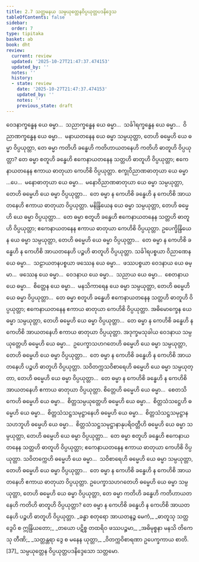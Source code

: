 ```yaml
---
title: 2.7 သတ္တမနယ သမ္ပယုတ္တေနဝိပ္ပယုတ္တပဒနိဒ္ဒေသ
tableOfContents: false
sidebar:
  order: 7
type: tipitaka
basket: ab
book: dht
review:
  current: review
  updated: '2025-10-27T21:47:37.474153'
  updated_by: ''
  notes: ''
  history:
  - state: review
    date: '2025-10-27T21:47:37.474153'
    updated_by: ''
    notes: ''
    previous_state: draft
---
```



<ReviewStatus review={frontmatter.review} showDetails={true} />

<HypothesisAnnotation frontmatter={frontmatter} />

<DynamicBreadcrumb />

<Division number="306" book="dht" e="ch" v="31" p="56">

<Paragraph number="387" book="dht">
ဝေဒနာက္ခန္ဓေန ယေ ဓမ္မာ…  သညာက္ခန္ဓေန ယေ ဓမ္မာ…  သင်္ခါရက္ခန္ဓေန ယေ ဓမ္မာ…  ဝိညာဏက္ခန္ဓေန ယေ ဓမ္မာ…  မနာယတနေန ယေ ဓမ္မာ သမ္ပယုတ္တာ, တေဟိ ဓမ္မေဟိ ယေ ဓမ္မာ ဝိပ္ပယုတ္တာ, တေ ဓမ္မာ ကတိဟိ ခန္ဓေဟိ ကတိဟာယတနေဟိ ကတိဟိ ဓာတူဟိ ဝိပ္ပယုတ္တာ? တေ ဓမ္မာ စတူဟိ ခန္ဓေဟိ ဧကေနာယတနေန သတ္တဟိ ဓာတူဟိ ဝိပ္ပယုတ္တာ; ဧကေနာယတနေန ဧကာယ ဓာတုယာ ကေဟိစိ ဝိပ္ပယုတ္တာ.
</Paragraph>

</Division>
<Division number="307" book="dht" e="ch" v="31" p="56">

<Paragraph number="388" book="dht">
စက္ခုဝိညာဏဓာတုယာ ယေ ဓမ္မာ …ပေ…  မနောဓာတုယာ ယေ ဓမ္မာ…  မနောဝိညာဏဓာတုယာ ယေ ဓမ္မာ သမ္ပယုတ္တာ, တေဟိ ဓမ္မေဟိ ယေ ဓမ္မာ ဝိပ္ပယုတ္တာ…  တေ ဓမ္မာ န ကေဟိစိ ခန္ဓေဟိ န ကေဟိစိ အာယတနေဟိ ဧကာယ ဓာတုယာ ဝိပ္ပယုတ္တာ.
</Paragraph>

</Division>
<Division number="308" book="dht" e="ch" v="31" p="56">

<Paragraph number="389" book="dht">
မနိန္ဒြိယေန ယေ ဓမ္မာ သမ္ပယုတ္တာ, တေဟိ ဓမ္မေဟိ ယေ ဓမ္မာ ဝိပ္ပယုတ္တာ…  တေ ဓမ္မာ စတူဟိ ခန္ဓေဟိ ဧကေနာယတနေန သတ္တဟိ ဓာတူဟိ ဝိပ္ပယုတ္တာ; ဧကေနာယတနေန ဧကာယ ဓာတုယာ ကေဟိစိ ဝိပ္ပယုတ္တာ.
</Paragraph>

</Division>
<Division number="309" book="dht" e="ch" v="31" p="56">

<Paragraph number="390" book="dht">
ဥပေက္ခိန္ဒြိယေန ယေ ဓမ္မာ သမ္ပယုတ္တာ, တေဟိ ဓမ္မေဟိ ယေ ဓမ္မာ ဝိပ္ပယုတ္တာ…  တေ ဓမ္မာ န ကေဟိစိ ခန္ဓေဟိ န ကေဟိစိ အာယတနေဟိ ပဉ္စဟိ ဓာတူဟိ ဝိပ္ပယုတ္တာ.
</Paragraph>

</Division>
<Division number="310" book="dht" e="ch" v="31" p="56">

<Paragraph number="391" book="dht">
သင်္ခါရပစ္စယာ ဝိညာဏေန ယေ ဓမ္မာ…  သဠာယတနပစ္စယာ ဖဿေန ယေ ဓမ္မာ…  ဖဿပစ္စယာ ဝေဒနာယ ယေ ဓမ္မာ…  ဖဿေန ယေ ဓမ္မာ…  ဝေဒနာယ ယေ ဓမ္မာ…  သညာယ ယေ ဓမ္မာ…  စေတနာယ ယေ ဓမ္မာ…  စိတ္တေန ယေ ဓမ္မာ…  မနသိကာရေန ယေ ဓမ္မာ သမ္ပယုတ္တာ, တေဟိ ဓမ္မေဟိ ယေ ဓမ္မာ ဝိပ္ပယုတ္တာ…  တေ ဓမ္မာ စတူဟိ ခန္ဓေဟိ ဧကေနာယတနေန သတ္တဟိ ဓာတူဟိ ဝိပ္ပယုတ္တာ; ဧကေနာယတနေန ဧကာယ ဓာတုယာ ကေဟိစိ ဝိပ္ပယုတ္တာ.
</Paragraph>

</Division>
<Division number="311" book="dht" e="ch" v="31" p="56">

<Paragraph number="392" book="dht">
အဓိမောက္ခေန ယေ ဓမ္မာ သမ္ပယုတ္တာ, တေဟိ ဓမ္မေဟိ ယေ ဓမ္မာ ဝိပ္ပယုတ္တာ…  တေ ဓမ္မာ န ကေဟိစိ ခန္ဓေဟိ န ကေဟိစိ အာယတနေဟိ ဧကာယ ဓာတုယာ ဝိပ္ပယုတ္တာ.
</Paragraph>

</Division>
<Division number="312" book="dht" e="ch" v="31" p="57">

<Paragraph number="393" book="dht">
အဒုက္ခမသုခါယ ဝေဒနာယ သမ္ပယုတ္တေဟိ ဓမ္မေဟိ ယေ ဓမ္မာ…  ဥပေက္ခာသဟဂတေဟိ ဓမ္မေဟိ ယေ ဓမ္မာ သမ္ပယုတ္တာ, တေဟိ ဓမ္မေဟိ ယေ ဓမ္မာ ဝိပ္ပယုတ္တာ…  တေ ဓမ္မာ န ကေဟိစိ ခန္ဓေဟိ န ကေဟိစိ အာယတနေဟိ ပဉ္စဟိ ဓာတူဟိ ဝိပ္ပယုတ္တာ.
</Paragraph>

</Division>
<Division number="313" book="dht" e="ch" v="31" p="57">

<Paragraph number="394" book="dht">
သဝိတက္ကသဝိစာရေဟိ ဓမ္မေဟိ ယေ ဓမ္မာ သမ္ပယုတ္တာ, တေဟိ ဓမ္မေဟိ ယေ ဓမ္မာ ဝိပ္ပယုတ္တာ…  တေ ဓမ္မာ န ကေဟိစိ ခန္ဓေဟိ န ကေဟိစိ အာယတနေဟိ ဧကာယ ဓာတုယာ ဝိပ္ပယုတ္တာ.
</Paragraph>

</Division>
<Division number="314" book="dht" e="ch" v="31" p="57">

<Paragraph number="395" book="dht">
စိတ္တေဟိ ဓမ္မေဟိ ယေ ဓမ္မာ…  စေတသိကေဟိ ဓမ္မေဟိ ယေ ဓမ္မာ…  စိတ္တသမ္ပယုတ္တေဟိ ဓမ္မေဟိ ယေ ဓမ္မာ…  စိတ္တသံသဋ္ဌေဟိ ဓမ္မေဟိ ယေ ဓမ္မာ…  စိတ္တသံသဋ္ဌသမုဋ္ဌာနေဟိ ဓမ္မေဟိ ယေ ဓမ္မာ…  စိတ္တသံသဋ္ဌသမုဋ္ဌာနသဟဘူဟိ ဓမ္မေဟိ ယေ ဓမ္မာ…  စိတ္တသံသဋ္ဌသမုဋ္ဌာနာနုပရိဝတ္တီဟိ ဓမ္မေဟိ ယေ ဓမ္မာ သမ္ပယုတ္တာ, တေဟိ ဓမ္မေဟိ ယေ ဓမ္မာ ဝိပ္ပယုတ္တာ…  တေ ဓမ္မာ စတူဟိ ခန္ဓေဟိ ဧကေနာယတနေန သတ္တဟိ ဓာတူဟိ ဝိပ္ပယုတ္တာ; ဧကေနာယတနေန ဧကာယ ဓာတုယာ ကေဟိစိ ဝိပ္ပယုတ္တာ.
</Paragraph>

</Division>
<Division number="315" book="dht" e="ch" v="31" p="57">

<Paragraph number="396" book="dht">
သဝိတက္ကေဟိ ဓမ္မေဟိ ယေ ဓမ္မာ…  သဝိစာရေဟိ ဓမ္မေဟိ ယေ ဓမ္မာ သမ္ပယုတ္တာ, တေဟိ ဓမ္မေဟိ ယေ ဓမ္မာ ဝိပ္ပယုတ္တာ…  တေ ဓမ္မာ န ကေဟိစိ ခန္ဓေဟိ န ကေဟိစိ အာယတနေဟိ ဧကာယ ဓာတုယာ ဝိပ္ပယုတ္တာ.
</Paragraph>

</Division>
<Division number="316" book="dht" e="ch" v="31" p="57">

<Paragraph number="397" book="dht">
ဥပေက္ခာသဟဂတေဟိ ဓမ္မေဟိ ယေ ဓမ္မာ သမ္ပယုတ္တာ, တေဟိ ဓမ္မေဟိ ယေ ဓမ္မာ ဝိပ္ပယုတ္တာ, တေ ဓမ္မာ ကတိဟိ ခန္ဓေဟိ ကတိဟာယတနေဟိ ကတိဟိ ဓာတူဟိ ဝိပ္ပယုတ္တာ? တေ ဓမ္မာ န ကေဟိစိ ခန္ဓေဟိ န ကေဟိစိ အာယတနေဟိ ပဉ္စဟိ ဓာတူဟိ ဝိပ္ပယုတ္တာ.
</Paragraph>

<Paragraph number="398" type="verses" book="dht">
_ခန္ဓာ စတုရော အာယတနဉ္စ မေကံ,_  
_ဓာတူသု သတ္တ ဒွေပိ စ ဣန္ဒြိယတော;_  
_တယော ပဋိစ္စ တထရိဝ ဖဿပဉ္စမာ,_  
_အဓိမုစ္စနာ မနသိ တိကေသု တီဏိ;_  
_သတ္တန္တရာ ဒွေ စ မနေန ယုတ္တာ,_  
_ဝိတက္ကဝိစာရဏာ ဥပေက္ခကာယ စာတိ. [37]_  


</Paragraph>
</Division>

<Paragraph number="399" type="center" book="dht">
သမ္ပယုတ္တေန ဝိပ္ပယုတ္တပဒနိဒ္ဒေသော သတ္တမော.
</Paragraph>
